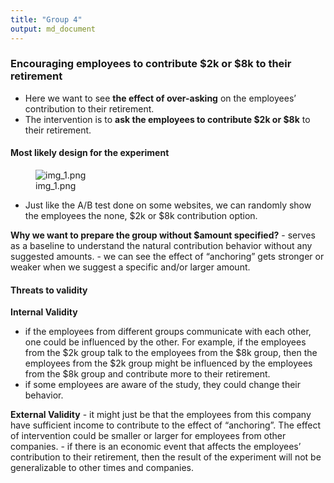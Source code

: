 ```yaml
---
title: "Group 4"
output: md_document
---
```


### Encouraging employees to contribute $2k or $8k to their retirement
- Here we want to see **the effect of over-asking** on the employees' contribution to their retirement.
- The intervention is to **ask the employees to contribute $2k or $8k** to their retirement.

#### Most likely design for the experiment

![img_1.png](img_1.png)

- Just like the A/B test done on some websites, we can randomly show the employees the none, $2k or $8k contribution option.

**Why we want to prepare the group without $amount specified?**
- serves as a baseline to understand the natural contribution behavior without any suggested amounts.
- we can see the effect of "anchoring" gets stronger or weaker when we suggest a specific and/or larger amount.

#### Threats to validity

**Internal Validity**

- if the employees from different groups communicate with each other, one could be influenced by the other. For example, if the employees from the $2k group talk to the employees from the $8k group, then the employees from the $2k group might be influenced by the employees from the $8k group and contribute more to their retirement.
- if some employees are aware of the study, they could change their behavior.

**External Validity**
- it might just be that the employees from this company have sufficient income to contribute to the effect of "anchoring". The effect of intervention could be smaller or larger for employees from other companies.
- if there is an economic event that affects the employees' contribution to their retirement, then the result of the experiment will not be generalizable to other times and companies.